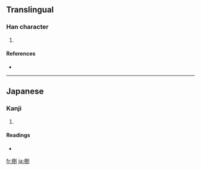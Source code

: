 ==Translingual==

===Han character===
{{Han char|rn=75|rad=木|as=08|sn=12|four=|canj=木一土弓 (DMGN)}}

# {{defn|Han|sort=木08}}

====References====
* {{Han ref|kx=0537.131|hdz=21229.071|uh=6921|ud=26913}}

----

==Japanese==

===Kanji===
{{ja-kanji|grade=|rs=木08}}

# {{defn|Japanese}}

====Readings====
* {{ja-readings|on=|kun=[[くぬぎ]] (kunugi)}}

[[fr:椡]]
[[ja:椡]]